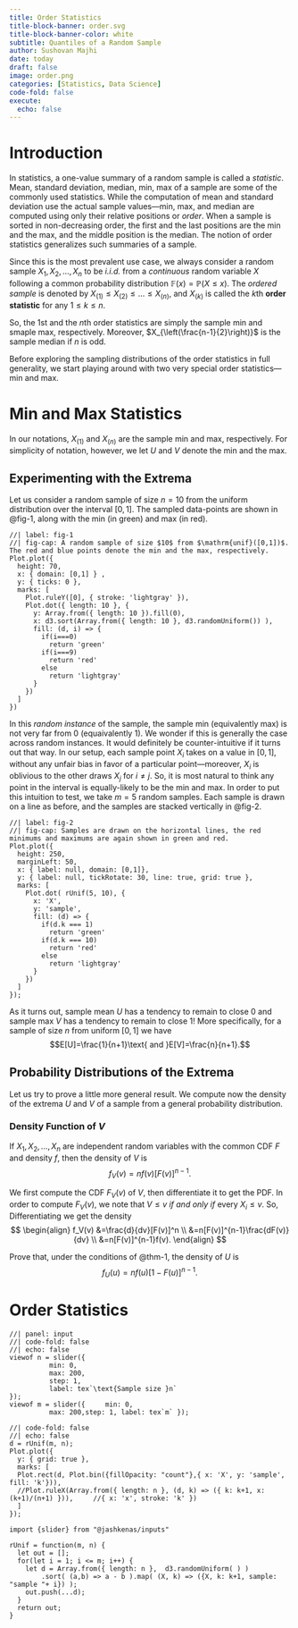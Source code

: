 ```yaml
---
title: Order Statistics
title-block-banner: order.svg
title-block-banner-color: white
subtitle: Quantiles of a Random Sample
author: Sushovan Majhi
date: today
draft: false
image: order.png
categories: [Statistics, Data Science]
code-fold: false
execute: 
  echo: false
---
```

# Introduction
In statistics, a one-value summary of a random sample is called a *statistic*. Mean, standard deviation, median, min, max of a sample 
are some of the commonly used statistics. While the computation of mean and standard deviation use the actual sample values---min, max, and median are computed using only their relative positions or *order*. When a sample is sorted in non-decreasing order, the first and the last positions are the min and the max, and the middle position is the median. The notion of order statistics generalizes such summaries of a sample.

Since this is the most prevalent use case, we always consider a random sample $X_1, X_2,\ldots, X_n$ to be *i.i.d.* from a *continuous* random variable $X$ following a common probability distribution $\mathbb F(x)=\mathbb P(X\leq x)$. The *ordered sample* is denoted by $X_{(1)}\leq X_{(2)}\leq\ldots\leq X_{(n)}$, and $X_{(k)}$ is called the $k$th **order statistic** for any $1\leq k\leq n$. 

So, the $1$st and the $n$th order statistics are simply the sample min and smaple max, respectively. Moreover, $X_{\left(\frac{n-1}{2}\right)}$ is the sample median if $n$ is odd. 

Before exploring the sampling distributions of the order statistics in full generality, we start playing around with two very special order statistics---min and max.

# Min and Max Statistics
In our notations, $X_{(1)}$ and $X_{(n)}$ are the sample min and max, respectively. For simplicity of notation, however, we let $U$ and $V$ denote the min and the max. 

## Experimenting with the Extrema
Let us consider a random sample of size $n=10$ from the uniform distribution over the interval $[0,1]$. The sampled data-points are shown in @fig-1, along with the min (in green) and max (in red).  
```ojs
//| label: fig-1
//| fig-cap: A random sample of size $10$ from $\mathrm{unif}([0,1])$. The red and blue points denote the min and the max, respectively.
Plot.plot({
  height: 70,
  x: { domain: [0,1] } ,
  y: { ticks: 0 },
  marks: [
    Plot.ruleY([0], { stroke: 'lightgray' }),
    Plot.dot({ length: 10 }, {
      y: Array.from({ length: 10 }).fill(0),
      x: d3.sort(Array.from({ length: 10 }, d3.randomUniform()) ),
      fill: (d, i) => {
        if(i===0)
          return 'green'
        if(i===9)
          return 'red'
        else
          return 'lightgray'
      }
    })
  ]
})
```
In this *random instance* of the sample, the sample min (equivalently max) is not very far from $0$ (equaivalently $1$). We wonder if this is generally the case across random instances. It would definitely be counter-intuitive if it turns out that way. In our setup, each sample point $X_i$ takes on a value in $[0,1]$, without any unfair bias in favor of a particular point---moreover, $X_i$ is oblivious to the other draws $X_j$ for $i\neq j$. So, it is most natural to think any point in the interval is equally-likely to be the min and max. In order to put this intuition to test, we take $m=5$ random samples. Each sample is drawn on a line as before, and the samples are stacked vertically in @fig-2.
```ojs
//| label: fig-2
//| fig-cap: Samples are drawn on the horizontal lines, the red minimums and maximums are again shown in green and red.
Plot.plot({
  height: 250,
  marginLeft: 50,
  x: { label: null, domain: [0,1]},
  y: { label: null, tickRotate: 30, line: true, grid: true },
  marks: [
    Plot.dot( rUnif(5, 10), {
      x: 'X', 
      y: 'sample',
      fill: (d) => {
        if(d.k === 1)
          return 'green'
        if(d.k === 10)
          return 'red'
        else
          return 'lightgray'
      }
    })
  ]
});
```
As it turns out, sample mean $U$ has a tendency to remain to close $0$ and 
sample max $V$ has a tendency to remain to close $1$! More specifically, for a sample of size $n$ from uniform $[0,1]$ we have
$$E[U]=\frac{1}{n+1}\text{ and }E[V]=\frac{n}{n+1}.$$

## Probability Distributions of the Extrema
Let us try to prove a little more general result. We compute now the density of the extrema $U$ and $V$ of a sample from a general probability distribution.

:::{#thm-1}
### Density Function of $V$
If $X_1, X_2, \ldots, X_n$ are independent random variables with the common CDF $F$ and density $f$, then the density of $V$ is $$f_V(v)=nf(v)[F(v)]^{n-1}.$$
:::

:::{.solution}
We first compute the CDF $F_V(v)$ of $V$, then differentiate it to get the PDF.
In order to compute $F_V(v)$, we note that $V\leq v$ *if and only if* every $X_i\leq v$. So,
\begin{align}
F_V(v) &=\mathbb P(V\leq v) \\
&=\mathbb P(X_1\leq v, X_2\leq v, \ldots, X_n\leq v) \\
&=\mathbb P(X_1\leq v)\mathbb P(X_2\leq v)\ldots\mathbb P(X_n\leq v) \\
&=[F(v)]^n.
\end{align}
Differentiating we get the density
$$
\begin{align}
f_V(v) &=\frac{d}{dv}[F(v)]^n \\
&=n[F(v)]^{n-1}\frac{dF(v)}{dv} \\
&=n[F(v)]^{n-1}f(v).
\end{align}
$$
:::

:::{#exr-1}
Prove that, under the conditions of @thm-1, the density of $U$ is 
$$f_U(u)=nf(u)[1-F(u)]^{n-1}.$$
:::

# Order Statistics

```ojs
//| panel: input
//| code-fold: false
//| echo: false
viewof n = slider({ 
          min: 0,
          max: 200,
          step: 1, 
          label: tex`\text{Sample size }n` 
});
viewof m = slider({     min: 0,
          max: 200,step: 1, label: tex`m` });
```

```ojs
//| code-fold: false
//| echo: false
d = rUnif(m, n);
Plot.plot({
  y: { grid: true },
  marks: [
  Plot.rect(d, Plot.bin({fillOpacity: "count"},{ x: 'X', y: 'sample', fill: 'k'})),
  //Plot.ruleX(Array.from({ length: n }, (d, k) => ({ k: k+1, x: (k+1)/(n+1) })),     //{ x: 'x', stroke: 'k' })
  ]
});
```


```ojs
import {slider} from "@jashkenas/inputs"
```

```ojs
rUnif = function(m, n) {
  let out = [];
  for(let i = 1; i <= m; i++) {
    let d = Array.from({ length: n },  d3.randomUniform( ) )
        .sort( (a,b) => a - b ).map( (X, k) => ({X, k: k+1, sample: "sample "+ i}) );
    out.push(...d);
  }
  return out;
}
```
